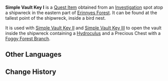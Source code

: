 {{Item Infobox
|id          = 120733
|image       = Item Black Key.png
|type        = Quest Items
|quality     = 0
|description = One of the keys that opens the iron barrier on the shattered vessel.
|usage       = Opens vault inside shipwreck
|source1     = Investigation spot on a shipwreck in eastern [[Erinnyes Forest]]
}}
'''Simple Vault Key I''' is a [[Quest Item]] obtained from an [[Investigation]] spot atop a shipwreck in the eastern part of [[Erinnyes Forest]]. It can be found at the tallest point of the shipwreck, inside a bird nest.

It is used with [[Simple Vault Key II]] and [[Simple Vault Key III]] to open the vault inside the shipwreck containing a [[Hydroculus]] and a Precious Chest with a [[Foggy Forest Branch]].
<!--
==Location==
<gallery>

</gallery>
-->
==Other Languages==
{{Other Languages
|default_hidden = 1
|en      = Simple Vault Key I
|zhs     = 简易宝库钥匙・其一
|zhs_rm  = 
|zht     = 簡易寶庫鑰匙・其一
|zht_rm  = 
|ja      = 簡易な宝庫の鍵・其の一
|ja_rm   = Kan'i-na Houko no Kagi - Sono Ichi
|ko      = 간이 보물창고 열쇠・1번
|ko_rm   = 
|es      = Llave del tesoro sencilla (I)
|fr      = Clé simple de chambre forte 1
|ru      = Ключ от простого хранилища I
|th      = กุญแจคลังสมบัติ I
|th_rm   = 
|vi      = Chìa Khóa Kho Báu Thô Sơ I
|de      = Einfacher Schatzkajüten-Schlüssel I
|id      = Kunci Harta Sederhana I
|pt      = Chave de Baú Simples I
|tr      = Basit Kasa Anahtarı I
|it      = Chiave del tesoro semplice I
}}

==Change History==
{{Change History|4.2}}